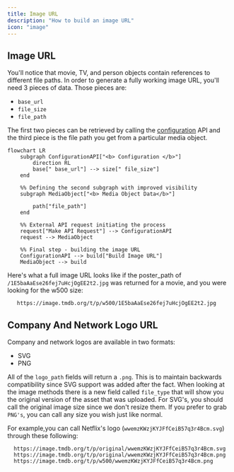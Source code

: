```yaml
---
title: Image URL
description: "How to build an image URL"
icon: "image"
---
```


## Image URL
You'll notice that movie, TV, and person objects contain references to different file paths. 
In order to generate a fully working image URL, you'll need 3 pieces of data. 
Those pieces are:
- `base_url`
- `file_size` 
- `file_path`

The first two pieces can be retrieved by calling the [configuration](https://ileolami.mintlify.app/api-reference/configuration/details) API and the third piece is the file path you get from a particular media object.

```mermaid
flowchart LR
    subgraph ConfigurationAPI["<b> Configuration </b>"]
        direction RL
        base[" base_url"] --> size[" file_size"]
    end

    %% Defining the second subgraph with improved visibility
    subgraph MediaObject["<b> Media Object Data</b>"]
        
        path["file_path"]
    end

    %% External API request initiating the process
    request["Make API Request"] --> ConfigurationAPI
    request --> MediaObject

    %% Final step - building the image URL
    ConfigurationAPI --> build["Build Image URL"]
    MediaObject --> build
```
Here's what a full image URL looks like if the poster_path of `/1E5baAaEse26fej7uHcjOgEE2t2.jpg` was returned for a movie, and you were looking for the w500 size:

```shell Example
   https://image.tmdb.org/t/p/w500/1E5baAaEse26fej7uHcjOgEE2t2.jpg
```
## Company And Network Logo URL
Company and network logos are available in two formats:
- SVG 
- PNG

All of the `logo_path` fields will return a `.png`. This is to maintain backwards compatibility since SVG support was added after the fact.
When looking at the image methods there is a new field called `file_type` that will show you the original version of the asset that was uploaded. For SVG's, you should call the original image size since we don't resize them. 
If you prefer to grab `PNG's`, you can call any size you wish just like normal.

For example,you can call Netflix's logo (`wwemzKWzjKYJFfCeiB57q3r4Bcm.svg`) through these following:
``` shell Example
  https://image.tmdb.org/t/p/original/wwemzKWzjKYJFfCeiB57q3r4Bcm.svg
  https://image.tmdb.org/t/p/original/wwemzKWzjKYJFfCeiB57q3r4Bcm.png
  https://image.tmdb.org/t/p/w500/wwemzKWzjKYJFfCeiB57q3r4Bcm.png
```




